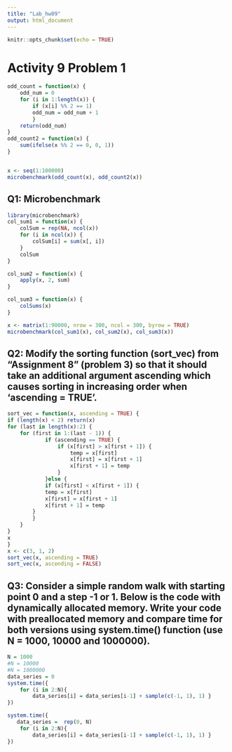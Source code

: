 ```yaml
---
title: "Lab_hw09"
output: html_document
---
```


```r
knitr::opts_chunk$set(echo = TRUE)
```

# Activity 9 Problem 1
```r
odd_count = function(x) {
    odd_num = 0
    for (i in 1:length(x)) {
        if (x[i] %% 2 == 1) 
        odd_num = odd_num + 1 
        }
    return(odd_num) 
}
odd_count2 = function(x) {
    sum(ifelse(x %% 2 == 0, 0, 1))
}


x <- seq(1:100000)
microbenchmark(odd_count(x), odd_count2(x))
```

## Q1: Microbenchmark 
```r
library(microbenchmark)
col_sum1 = function(x) {
    colSum = rep(NA, ncol(x))
    for (i in ncol(x)) {
        colSum[i] = sum(x[, i])
    }
    colSum
}

col_sum2 = function(x) {
    apply(x, 2, sum)
}

col_sum3 = function(x) {
    colSums(x)
}

x <- matrix(1:90000, nrow = 300, ncol = 300, byrow = TRUE)
microbenchmark(col_sum1(x), col_sum2(x), col_sum3(x))
```

## Q2: Modify the sorting function (sort_vec) from “Assignment 8” (problem 3) so that it should take an additional argument ascending which causes sorting in increasing order when ‘ascending = TRUE’. 
```r
sort_vec = function(x, ascending = TRUE) {
if (length(x) < 2) return(x)
for (last in length(x):2) { 
    for (first in 1:(last - 1)) {
            if (ascending == TRUE) {
                if (x[first] > x[first + 1]) { 
                    temp = x[first]
                    x[first] = x[first + 1] 
                    x[first + 1] = temp
                } 
            }else {
            if (x[first] < x[first + 1]) { 
            temp = x[first]
            x[first] = x[first + 1] 
            x[first + 1] = temp
        }  
        }
    }
}
x
}
x <- c(3, 1, 2)
sort_vec(x, ascending = TRUE)
sort_vec(x, ascending = FALSE)
```

## Q3: Consider a simple random walk with starting point 0 and a step -1 or 1. Below is the code with dynamically allocated memory. Write your code with preallocated memory and compare time for both versions using system.time() function (use N = 1000, 10000 and 1000000).
```r
N = 1000
#N = 10000
#N = 1000000
data_series = 0 
system.time({
    for (i in 2:N){
        data_series[i] = data_series[i-1] + sample(c(-1, 1), 1) }
})

system.time({
   data_series =  rep(0, N)
    for (i in 2:N){
        data_series[i] = data_series[i-1] + sample(c(-1, 1), 1) }
})
```

